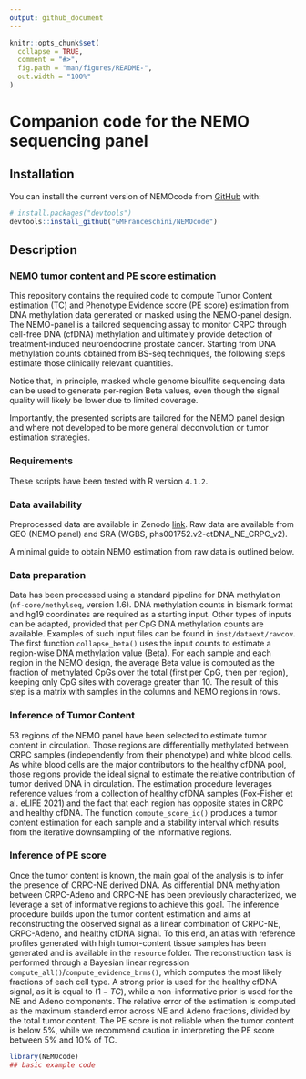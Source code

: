 ```yaml
---
output: github_document
---
```


<!-- README.md is generated from README.Rmd. Please edit that file -->

```r
knitr::opts_chunk$set(
  collapse = TRUE,
  comment = "#>",
  fig.path = "man/figures/README-",
  out.width = "100%"
)
```

# Companion code for the NEMO sequencing panel

<!-- badges: start -->
<!-- badges: end -->

## Installation

You can install the current version of NEMOcode from [GitHub](https://github.com/) with:

``` r
# install.packages("devtools")
devtools::install_github("GMFranceschini/NEMOcode")
```

## Description

### NEMO tumor content and PE score estimation

This repository contains the required code to compute Tumor Content estimation (TC) and Phenotype Evidence score (PE score) estimation from DNA methylation data generated or masked using the NEMO-panel design. The NEMO-panel is a tailored sequencing assay to monitor CRPC through cell-free DNA (cfDNA) methylation and ultimately provide detection of treatment-induced neuroendocrine prostate cancer. Starting from DNA methylation counts obtained from BS-seq techniques, the following steps estimate those clinically relevant quantities. 

Notice that, in principle, masked whole genome bisulfite sequencing data can be used to generate per-region Beta values, even though the signal quality will likely be lower due to limited coverage.

Importantly, the presented scripts are tailored for the NEMO panel design and where not developed to be more general deconvolution or tumor estimation strategies.

### Requirements

These scripts have been tested with R version `4.1.2`.

### Data availability

Preprocessed data are available in Zenodo [link](link).
Raw data are available from GEO (NEMO panel) and SRA (WGBS, phs001752.v2-ctDNA_NE_CRPC_v2).

A minimal guide to obtain NEMO estimation from raw data is outlined below.

### Data preparation

Data has been processed using a standard pipeline for DNA methylation (`nf-core/methylseq`, version 1.6). DNA methylation counts in bismark format and hg19 coordinates are required as a starting input. Other types of inputs can be adapted, provided that per CpG DNA methylation counts are available. Examples of such input files can be found in `inst/dataext/rawcov`. The first function `collapse_beta()` uses the input counts to estimate a region-wise DNA methylation value (Beta). For each sample and each region in the NEMO design, the average Beta value is computed as the fraction of methylated CpGs over the total (first per CpG, then per region), keeping only CpG sites with coverage greater than 10. The result of this step is a matrix with samples in the columns and NEMO regions in rows. 

### Inference of Tumor Content

53 regions of the NEMO panel have been selected to estimate tumor content in circulation. Those regions are differentially methylated between CRPC samples (independently from their phenotype) and white blood cells. As white blood cells are the major contributors to the healthy cfDNA pool, those regions provide the ideal signal to estimate the relative contribution of tumor derived DNA in circulation. The estimation procedure leverages reference values from a collection of healthy cfDNA samples (Fox-Fisher et al. eLIFE 2021) and the fact that each region has opposite states in CRPC and healthy cfDNA. The function `compute_score_ic()` produces a tumor content estimation for each sample and a stability interval which results from the iterative downsampling of the informative regions. 


### Inference of PE score

Once the tumor content is known, the main goal of the analysis is to infer the presence of CRPC-NE derived DNA. As differential DNA methylation between CRPC-Adeno and CRPC-NE has been previously characterized, we leverage a set of informative regions to achieve this goal. The inference procedure builds upon the tumor content estimation and aims at reconstructing the observed signal as a linear combination of CRPC-NE, CRPC-Adeno, and healthy cfDNA signal. To this end, an atlas with reference profiles generated with high tumor-content tissue samples has been generated and is available in the `resource` folder. The reconstruction task is performed through a Bayesian linear regression `compute_all()`/`compute_evidence_brms()`, which computes the most likely fractions of each cell type. A strong prior is used for the healthy cfDNA signal, as it is equal to $(1 - TC)$, while a non-informative prior is used for the NE and Adeno components. The relative error of the estimation is computed as the maximum standerd error across NE and Adeno fractions, divided by the total tumor content. The PE score is not reliable when the tumor content is below 5%, while we recommend caution in interpreting the PE score between 5% and 10% of TC. 



```r
library(NEMOcode)
## basic example code
```

